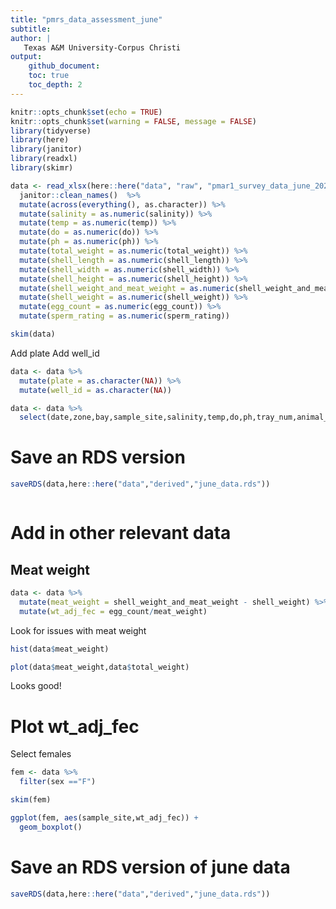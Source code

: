 ```yaml
---
title: "pmrs_data_assessment_june"
subtitle:
author: |
   Texas A&M University-Corpus Christi
output:
    github_document:
    toc: true
    toc_depth: 2
---
```


```r
knitr::opts_chunk$set(echo = TRUE)
knitr::opts_chunk$set(warning = FALSE, message = FALSE) 
library(tidyverse)
library(here)
library(janitor)
library(readxl)
library(skimr)
```

```r
data <- read_xlsx(here::here("data", "raw", "pmar1_survey_data_june_2024.xlsx")) %>%
  janitor::clean_names()  %>%
  mutate(across(everything(), as.character)) %>%
  mutate(salinity = as.numeric(salinity)) %>%
  mutate(temp = as.numeric(temp)) %>%
  mutate(do = as.numeric(do)) %>%
  mutate(ph = as.numeric(ph)) %>%
  mutate(total_weight = as.numeric(total_weight)) %>%
  mutate(shell_length = as.numeric(shell_length)) %>%
  mutate(shell_width = as.numeric(shell_width)) %>%
  mutate(shell_height = as.numeric(shell_height)) %>%
  mutate(shell_weight_and_meat_weight = as.numeric(shell_weight_and_meat_weight)) %>%
  mutate(shell_weight = as.numeric(shell_weight)) %>% 
  mutate(egg_count = as.numeric(egg_count)) %>%
  mutate(sperm_rating = as.numeric(sperm_rating))
```

```r
skim(data)
```

Add plate
Add well_id

```r
data <- data %>%
  mutate(plate = as.character(NA)) %>%
  mutate(well_id = as.character(NA))
```

```r
data <- data %>%
  select(date,zone,bay,sample_site,salinity,temp,do,ph,tray_num,animal_id,total_weight,shell_length,shell_width,shell_height,plate,well_id,box,tube_id,shell_weight_and_meat_weight,shell_weight,time_shucked,sex,egg_count,sperm_rating,notes)
```

# Save an RDS version

```r
saveRDS(data,here::here("data","derived","june_data.rds"))
```

```r

```


# Add in other relevant data

## Meat weight

```r
data <- data %>%
  mutate(meat_weight = shell_weight_and_meat_weight - shell_weight) %>%
  mutate(wt_adj_fec = egg_count/meat_weight)
```

Look for issues with meat weight

```r
hist(data$meat_weight)

plot(data$meat_weight,data$total_weight)
```

Looks good!

# Plot wt_adj_fec

Select females

```r
fem <- data %>%
  filter(sex =="F")
```

```r
skim(fem)
```

```r
ggplot(fem, aes(sample_site,wt_adj_fec)) + 
  geom_boxplot()
```

# Save an RDS version of june data

```r
saveRDS(data,here::here("data","derived","june_data.rds"))
```

